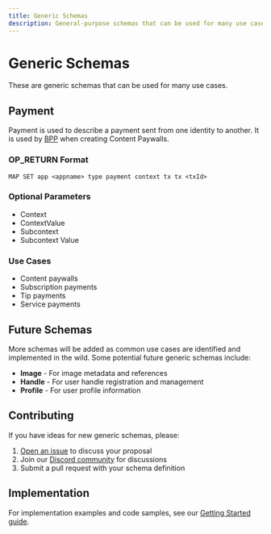 ```yaml
---
title: Generic Schemas
description: General-purpose schemas that can be used for many use cases
---
```


# Generic Schemas

These are generic schemas that can be used for many use cases.

## Payment

Payment is used to describe a payment sent from one identity to another. It is used by [BPP](https://github.com/icellan/bpp) when creating Content Paywalls.

### OP_RETURN Format

```
MAP SET app <appname> type payment context tx tx <txId>
```

### Optional Parameters

- Context
- ContextValue
- Subcontext
- Subcontext Value

### Use Cases

- Content paywalls
- Subscription payments
- Tip payments
- Service payments

## Future Schemas

More schemas will be added as common use cases are identified and implemented in the wild. Some potential future generic schemas include:

- **Image** - For image metadata and references
- **Handle** - For user handle registration and management
- **Profile** - For user profile information

## Contributing

If you have ideas for new generic schemas, please:

1. [Open an issue](https://github.com/bitcoinschema/schema/issues/new) to discuss your proposal
2. Join our [Discord community](https://discord.gg/vqj6wpKeEn) for discussions
3. Submit a pull request with your schema definition

## Implementation

For implementation examples and code samples, see our [Getting Started guide](/docs/getting-started).
